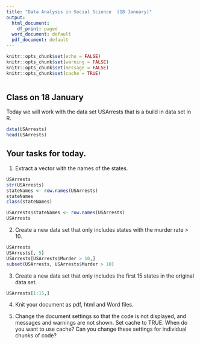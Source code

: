 ```yaml
---
title: "Data Analysis in Social Science  (18 January)"
output:
  html_document:
    df_print: paged
  word_document: default
  pdf_document: default
---
```


```r
knitr::opts_chunk$set(echo = FALSE)
knitr::opts_chunk$set(warning = FALSE)
knitr::opts_chunk$set(message = FALSE)
knitr::opts_chunk$set(cache = TRUE)



```

## Class on 18 January

Today we will work with the data set USArrests that is a build in data set in R.

```r
data(USArrests)
head(USArrests)
```

## Your tasks for today.

1. Extract a vector with the names of the states.

```r
USArrests
str(USArrests)
stateNames <- row.names(USArrests)
stateNames
class(stateNames)

USArrests$stateNames <- row.names(USArrests)
USArrests
```

2. Create a new data set that only includes states with the murder rate > 10.

```r
USArrests
USArrests[, 5]
USArrests[USArrests$Murder > 10,]
subset(USArrests, USArrests$Murder > 10)

```

3. Create a new data set that only includes the first 15 states in the original data set.

```r
USArrests[1:15,]
```

4. Knit your document as pdf, html and Word files.

5. Change the document settings so that the code is not displayed, and messages and warnings are not shown. Set cache to TRUE. When do you want to use cache? Can you change these settings for individual chunks of code?

